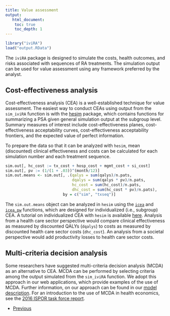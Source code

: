 ```yaml
---
title: Value assessment 
output: 
   html_document:
    toc: true
    toc_depth: 1
---
```


```r
library("iviRA")
load("output.RData")
```

The `iviRA` package is designed to simulate the costs, health outcomes, and risks associated with sequences of RA treatments. The simulation output can be used for value assessment using any framework preferred by the analyst. 

## Cost-effectiveness analysis
Cost-effectiveness analysis (CEA) is a well-established technique for value assessment. The easiest way to conduct CEAs using output from the `sim_iviRA` function is with the [hesim](https://innovationvalueinitiative.github.io/hesim/) package, which contains functions for summarizing a PSA given general simulation output at the subgroup level. Summary measures of interest include cost-effectiveness planes, cost-effectiveness acceptability curves, cost-effectiveness acceptability frontiers, and the expected value of perfect information. 

To prepare the data so that it can be analyzed with `hesim`, mean (discounted) clinical effectiveness and costs can be calculated for each simulation number and each treatment sequence.

```r
sim.out[, hc_cost := tx_cost + hosp_cost + mgmt_cost + si_cost]
sim.out[, pv := (1/(1 + .03))^(month/12)]
sim.out.means <- sim.out[, .(qalys = sum(qalys)/n.pats,
                             dqalys = sum(qalys * pv)/n.pats,
                             hc_cost = sum(hc_cost)/n.pats,
                             dhc_cost = sum(hc_cost * pv)/n.pats),
                         by = c("sim", "txseq")]
```

The `sim.out.means` object can be analyzed in `hesim` using the [`icea`](https://innovationvalueinitiative.github.io/hesim/reference/icea.html) and [`icea_pw`](https://innovationvalueinitiative.github.io/hesim/reference/icea.html) functions, which are designed for individualized (i.e., subgroup) CEA. A tutorial on individualized CEA with `hesim` is available [here](https://innovationvalueinitiative.github.io/hesim/articles/icea.html). Analysis from a health care sector perspective would compare clinical effectiveness as measured by discounted QALYs (`dqalys`) to costs as measured by discounted health care sector costs (`dhc_cost`). An analysis from a societal perspective would add productivity losses to health care sector costs.

## Multi-criteria decision analysis
Some researchers have suggested multi-criteria decision analysis (MCDA) as an alternative to CEA. MCDA can be performed by selecting criteria among the output simulated from the `sim_iviRA` function. We adopt this approach in our web applications, which provide examples of the use of MCDA. Further information, on our approach can be found in our [model description](../model-description/model-description.pdf). For an introduction to the use of MCDA in health economics, see the [2016 ISPOR task force report](http://www.sciencedirect.com/science/article/pii/S1098301515051359). 

<div>
<ul class="pager">
  <li class="previous"><a href="05-ips.html">Previous</a></li>
</ul>
</div>
